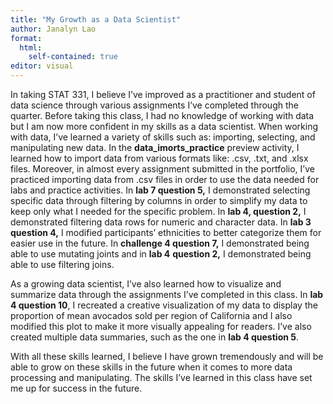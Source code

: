 ```yaml
---
title: "My Growth as a Data Scientist"
author: Janalyn Lao
format: 
  html:
    self-contained: true
editor: visual
---
```


In taking STAT 331, I believe I've improved as a practitioner and student of data science through various assignments I've completed through the quarter. Before taking this class, I had no knowledge of working with data but I am now more confident in my skills as a data scientist. When working with data, I've learned a variety of skills such as: importing, selecting, and manipulating new data. In the **data_imorts_practice** preview activity, I learned how to import data from various formats like: .csv, .txt, and .xlsx files. Moreover, in almost every assignment submitted in the portfolio, I've practiced importing data from .csv files in order to use the data needed for labs and practice activities. In **lab 7 question 5,** I demonstrated selecting specific data through filtering by columns in order to simplify my data to keep only what I needed for the specific problem. In **lab 4, question 2,** I demonstrated filtering data rows for numeric and character data. In **lab 3 question 4,** I modified participants' ethnicities to better categorize them for easier use in the future. In **challenge 4 question 7,** I demonstrated being able to use mutating joints and in **lab 4** **question 2,** I demonstrated being able to use filtering joins.

As a growing data scientist, I've also learned how to visualize and summarize data through the assignments I've completed in this class. In **lab 4 question 10**, I recreated a creative visualization of my data to display the proportion of mean avocados sold per region of California and I also modified this plot to make it more visually appealing for readers. I've also created multiple data summaries, such as the one in **lab 4 question 5**.

With all these skills learned, I believe I have grown tremendously and will be able to grow on these skills in the future when it comes to more data processing and manipulating. The skills I've learned in this class have set me up for success in the future.
